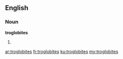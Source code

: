 ==English==

===Noun===
'''troglobites'''

# {{plural of|[[troglobite]]}}

[[ar:troglobites]]
[[fr:troglobites]]
[[ku:troglobites]]
[[my:troglobites]]